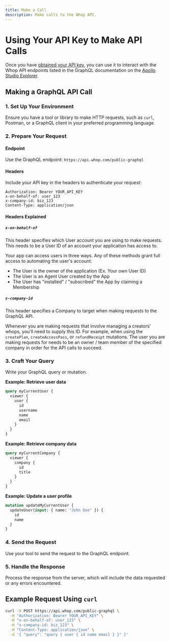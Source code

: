 ```yaml
---
title: Make a Call
description: Make calls to the Whop API.
---
```


# Using Your API Key to Make API Calls

Once you have [obtained your API key](/instructions/get-api-key), you can use it to interact with the Whop API endpoints listed in the GraphQL documentation on the [Apollo Studio Explorer](https://studio.apollographql.com/public/whop-public-gql/variant/current/explorer).

## Making a GraphQL API Call

### 1. Set Up Your Environment

Ensure you have a tool or library to make HTTP requests, such as `curl`, Postman, or a GraphQL client in your preferred programming language.

### 2. Prepare Your Request

#### Endpoint
Use the GraphQL endpoint: `https://api.whop.com/public-graphql`

#### Headers
Include your API key in the headers to authenticate your request:

```plaintext
Authorization: Bearer YOUR_API_KEY
x-on-behalf-of: user_123
x-company-id: biz_123
Content-Type: application/json
```

#### Headers Explained

##### `x-on-behalf-of`
This header specifies which User account you are using to make requests. This needs to be a User ID of an account your application has access to. 

Your app can access users in three ways. Any of these methods grant full access to automating the user's account:
- The User is the owner of the application (Ex. Your own User ID)
- The User is an Agent User created by the App
- The User has "installed" / "subscribed" the App by claiming a Membership

##### `x-company-id`
This header specifies a Company to target when making requests to the GraphQL API. 

Whenever you are making requests that involve managing a creators' whops, you'll need to supply this ID.
For example, when using the `createPlan`, `createAccessPass`, or `refundReceipt` mutations. The user you are making
requests for needs to be an owner / team member of the specified company in order for the API calls to succeed.

### 3. Craft Your Query

Write your GraphQL query or mutation.

**Example: Retrieve user data**
```graphql
query myCurrentUser {
  viewer {
    user {
      id
      username
      name
      email
    }
  }
}
```

**Example: Retrieve company data**
```graphql
query myCurrentCompany {
  viewer {
    company {
      id
      title
    }
  }
}
```

**Example: Update a user profile**
```graphql
mutation updateMyCurrentUser {
  updateUser(input: { name: "John Doe" }) {
    id
    name
  }
}
```

### 4. Send the Request

Use your tool to send the request to the GraphQL endpoint.

### 5. Handle the Response

Process the response from the server, which will include the data requested or any errors encountered.

## Example Request Using `curl`

```bash
curl -X POST https://api.whop.com/public-graphql \
  -H "Authorization: Bearer YOUR_API_KEY" \
  -H "x-on-behalf-of: user_123" \
  -H "x-company-id: biz_123" \
  -H "Content-Type: application/json" \
  -d '{ "query": "query { user { id name email } }" }'
```